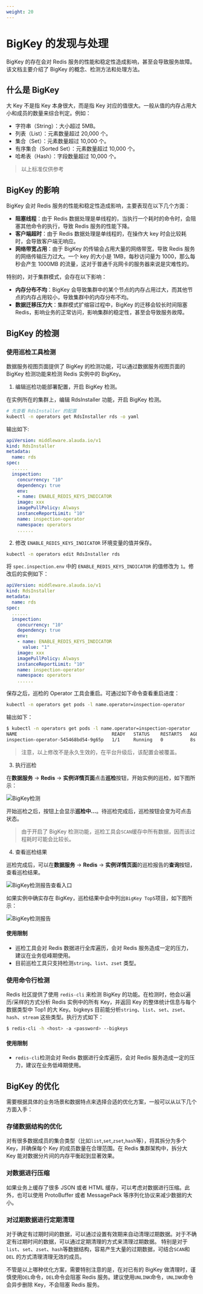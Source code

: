 ```yaml
---
weight: 20
---
```


# BigKey 的发现与处理

BigKey 的存在会对 Redis 服务的性能和稳定性造成影响，甚至会导致服务故障。该文档主要介绍了 BigKey 的概念、检测方法和处理方法。

## 什么是 BigKey

大 Key 不是指 Key 本身很大，而是指 Key 对应的值很大。一般从值的内存占用大小和成员的数量来综合判定。例如：

* 字符串（String）：大小超过 5MB。
* 列表（List）：元素数量超过 20,000 个。
* 集合（Set）：元素数量超过 10,000 个。
* 有序集合（Sorted Set）：元素数量超过 10,000 个。
* 哈希表（Hash）：字段数量超过 10,000 个。

> 以上标准仅供参考

## BigKey 的影响

BigKey 会对 Redis 服务的性能和稳定性造成影响，主要表现在以下几个方面：

* **阻塞线程**：由于 Redis 数据处理是单线程的，当执行一个耗时的命令时，会阻塞其他命令的执行，导致 Redis 服务的性能下降。
* **客户端超时**：由于 Redis 数据处理是单线程的，在操作大 key 时会比较耗时，会导致客户端无响应。
* **网络带宽占用**：由于 BigKey 的传输会占用大量的网络带宽，导致 Redis 服务的网络传输压力过大。一个 key 的大小是 1MB，每秒访问量为 1000，那么每秒会产生 1000MB 的流量，这对于普通千兆网卡的服务器来说是灾难性的。

特别的，对于集群模式，会存在以下影响：

* **内存分布不均**：BigKey 会导致集群中的某个节点的内存占用过大，而其他节点的内存占用较小，导致集群中的内存分布不均。
* **数据迁移压力大**：集群模式扩缩容过程中，BigKey 的迁移会较长时间阻塞 Redis，影响业务的正常访问，影响集群的稳定性，甚至会导致服务故障。

## BigKey 的检测

### 使用巡检工具检测

数据服务视图页面提供了 BigKey 的检测功能，可以通过数据服务视图页面的 BigKey 检测功能来检测 Redis 实例中的 BigKey。

1. 编辑巡检功能部署配置，开启 BigKey 检测。

在实例所在的集群上，编辑 RdsInstaller 功能，开启 BigKey 检测。

```bash
# 先查看 RdsInstaller 的配置
kubectl -n operators get RdsInstaller rds -o yaml
```

输出如下:

```yaml
apiVersion: middleware.alauda.io/v1
kind: RdsInstaller
metadata:
  name: rds
spec:
  ......
  inspection:
    concurrency: "10"
    dependency: true
    env:
    - name: ENABLE_REDIS_KEYS_INDICATOR
    image: xxx
    imagePullPolicy: Always
    instanceReportLimit: "10"
    name: inspection-operator
    namespace: operators
    ......
```

2. 修改 `ENABLE_REDIS_KEYS_INDICATOR` 环境变量的值并保存。

```bash
kubectl -n operators edit RdsInstaller rds
```

将 `spec.inspection.env` 中的 `ENABLE_REDIS_KEYS_INDICATOR` 的值修改为 `1`。修改后的实例如下：

```yaml
apiVersion: middleware.alauda.io/v1
kind: RdsInstaller
metadata:
  name: rds
spec:
  ......
  inspection:
    concurrency: "10"
    dependency: true
    env:
    - name: ENABLE_REDIS_KEYS_INDICATOR
      value: "1"
    image: xxx
    imagePullPolicy: Always
    instanceReportLimit: "10"
    name: inspection-operator
    namespace: operators
    ......
```

保存之后，巡检的 Operator 工具会重启。可通过如下命令查看重启进度：

```bash
kubectl -n operators get pods -l name.operator=inspection-operator
```

输出如下：

```bash
$ kubectl -n operators get pods -l name.operator=inspection-operator
NAME                                   READY   STATUS    RESTARTS   AGE
inspection-operator-545468bd54-9g65p   1/1     Running   0          8s
```

> 注意，以上修改不是永久生效的，在平台升级后，该配置会被覆盖。

3. 执行巡检

在**数据服务** -> **Redis** -> **实例详情页面**点击**巡检**按钮，开始实例的巡检，如下图所示：

![BigKey检测](../assets/44redis-bigkey-inspect-entry.png)

开始巡检之后，按钮上会显示**巡检中...**。待巡检完成后，巡检按钮会变为可点击状态。

> 由于开启了 BigKey 检测功能，巡检工具会`SCAN`缓存中所有数据，因而该过程耗时可能会比较长。

4. 查看巡检结果

巡检完成后，可以在**数据服务** -> **Redis** -> **实例详情页面**的巡检报告的**查询**按钮，查看巡检结果。

![BigKey检测报告查看入口](../assets/44redis-bigkey-inspect-report-entry.png)

如果实例中确实存在 BigKey，巡检结果中会中列出`BigKey Top5`项目，如下图所示：

![BigKey检测报告](../assets/44redis-bigkey-inspect-report.png)

#### 使用限制

* 巡检工具会对 Redis 数据进行全库遍历，会对 Redis 服务造成一定的压力，建议在业务低峰期使用。
* 目前巡检工具只支持检测`string`、`list`、`zset` 类型。

### 使用命令行检测

Redis 社区提供了使用 `redis-cli` 来检测 BigKey 的功能。在检测时，他会以遍历/采样的方式分析 Redis 实例中的所有 Key，并返回 Key 的整体统计信息与每个数据类型中 Top1 的大 Key。bigkeys 目前能分析`string`、`list`、`set`、`zset`、`hash`、`stream` 这些类型。执行方式如下：

```bash
$ redis-cli -h <host> -a <password> --bigkeys
```

#### 使用限制

* `redis-cli`检测会对 Redis 数据进行全库遍历，会对 Redis 服务造成一定的压力，建议在业务低峰期使用。

## BigKey 的优化

需要根据具体的业务场景和数据特点来选择合适的优化方案，一般可以从以下几个方面入手：

### 存储数据结构的优化

对有很多数据成员的集合类型（比如`list`,`set`,`zset`,`hash`等），将其拆分为多个 Key，并确保每个 Key 的成员数量在合理范围。在 Redis 集群架构中，拆分大 Key 能对数据分片间的内存平衡起到显著效果。

### 对数据进行压缩

如果业务上缓存了很多 JSON 或者 HTML 缓存，可以考虑对数据进行压缩。此外，也可以使用 ProtoBuffer 或者 MessagePack 等序列化协议来减少数据的大小。

### 对过期数据进行定期清理

对于确定有过期时间的数据，可以通过设置有效期来自动清理过期数据。对于不确定有过期时间的数据，可以通过定期清理的方式来清理过期数据。
特别是对于`list`、`set`、`zset`、`hash`等数据结构，容易产生大量的过期数据，可结合`SCAN`和`DEL` 的方式清理清理无效的成员。


不管是以上哪种优化方案，需要特别注意的是，在对已有的 BigKey 做清理时，谨慎使用`DEL`命令，`DEL`命令会阻塞 Redis 服务。建议使用`UNLINK`命令，`UNLINK`命令会异步删除 Key，不会阻塞 Redis 服务。


